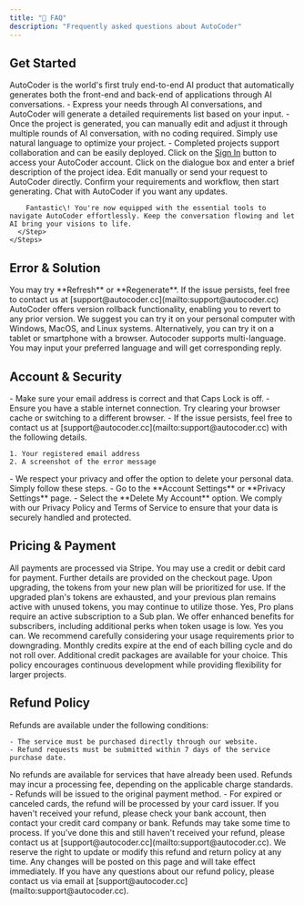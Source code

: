 ```yaml
---
title: "📕 FAQ"
description: "Frequently asked questions about AutoCoder"
---
```


## **Get Started**

<AccordionGroup>
  <Accordion title="What is AutoCoder?">
    AutoCoder is the world's first truly end-to-end AI product that automatically generates both the front-end and back-end of applications through AI conversations.
  </Accordion>
  <Accordion title="How is this different from other solutions?">
    - Express your needs through AI conversations, and AutoCoder will generate a detailed requirements list based on your input.
    - Once the project is generated, you can manually edit and adjust it through multiple rounds of AI conversation, with no coding required. Simply use natural language to optimize your project.
    - Completed projects support collaboration and can be easily deployed.
  </Accordion>
  <Accordion title="How can I create a project from the beginning?">
    <Steps>
      <Step title="Step 1">
        Click on the <u>Sign In</u> button to access your AutoCoder account.
      </Step>
      <Step title="Step 2">
        Click on the dialogue box and enter a brief description of the project idea.
      </Step>
      <Step title="Step 3">
        Edit manually or send your request to AutoCoder directly.
      </Step>
      <Step title="Step 4">
        Confirm your requirements and workflow, then start generating.
      </Step>
      <Step title="Step 5">
        Chat with AutoCoder if you want any updates.
        
        Fantastic\! You're now equipped with the essential tools to navigate AutoCoder effortlessly. Keep the conversation flowing and let AI bring your visions to life.
      </Step>
    </Steps>
  </Accordion>
</AccordionGroup>


## **Error & Solution**

<AccordionGroup>
  <Accordion title="What should I do if it takes a little bit longer to generate?">
    You may try **Refresh** or **Regenerate**. If the issue persists, feel free to contact us at [support@autocoder.cc](mailto:support@autocoder.cc)
  </Accordion>
  <Accordion title="What should I do if I want to revert to the previous version?">
    AutoCoder offers version rollback functionality, enabling you to revert to any prior version.
  </Accordion>
  <Accordion title="On which devices is AutoCoder supported?">
    We suggest you can try it on your personal computer with Windows, MacOS, and Linux systems. Alternatively, you can try it on a tablet or smartphone with a browser.
  </Accordion>
  <Accordion title="Which language is supported?">
    Autocoder supports multi-language. You may input your preferred language and will get corresponding reply.
  </Accordion>
</AccordionGroup>

## **Account & Security**

<AccordionGroup>
  <Accordion title="What should I do if I am unable to login?">
    - Make sure your email address is correct and that Caps Lock is off.
    - Ensure you have a stable internet connection. Try clearing your browser cache or switching to a different browser.
    - If the issue persists, feel free to contact us at [support@autocoder.cc](mailto:support@autocoder.cc) with the following details.

    1. Your registered email address
    2. A screenshot of the error message
  </Accordion>
  <Accordion title="What should I do if I want to delete my personal data?">
    - We respect your privacy and offer the option to delete your personal data. Simply follow these steps.
    - Go to the **Account Settings** or **Privacy Settings** page.
    - Select the **Delete My Account** option.
  </Accordion>
  <Accordion title="How do you manage my data?">
    We comply with our Privacy Policy and Terms of Service to ensure that your data is securely handled and protected.
  </Accordion>
</AccordionGroup>

## **Pricing & Payment**

<AccordionGroup>
  <Accordion title="What payment methods are supported?">
    All payments are processed via Stripe. You may use a credit or debit card for payment. Further details are provided on the checkout page.
  </Accordion>
  <Accordion title="Can I continue using my previous plan after upgrading?">
    Upon upgrading, the tokens from your new plan will be prioritized for use. If the upgraded plan's tokens are exhausted, and your previous plan remains active with unused tokens, you may continue to utilize those.
  </Accordion>
  <Accordion title="Must I subscribe to a Sub plan before purchasing a Pro plan?">
    Yes, Pro plans require an active subscription to a Sub plan. We offer enhanced benefits for subscribers, including additional perks when token usage is low.
  </Accordion>
  <Accordion title="Can I downgrade after upgrading?">
    Yes you can. We recommend carefully considering your usage requirements prior to downgrading.
  </Accordion>
    <Accordion title="Do unused credits roll over?">
     Monthly credits expire at the end of each billing cycle and do not roll over. Additional credit packages are available for your choice. This policy encourages continuous development while providing flexibility for larger projects.
  </Accordion>
</AccordionGroup>

## **Refund Policy**

<AccordionGroup>
  <Accordion title="Refund Eligibility">
    Refunds are available under the following conditions:

    - The service must be purchased directly through our website.
    - Refund requests must be submitted within 7 days of the service purchase date.
  </Accordion>
  <Accordion title="Non-Refundable Services">
    No refunds are available for services that have already been used.
  </Accordion>
  <Accordion title="Refund Amount">
    Refunds may incur a processing fee, depending on the applicable charge standards.
  </Accordion>
  <Accordion title="Refund Delays or Issues">
    - Refunds will be issued to the original payment method.
    - For expired or canceled cards, the refund will be processed by your card issuer. If you haven't received your refund, please check your bank account, then contact your credit card company or bank. Refunds may take some time to process. If you've done this and still haven't received your refund, please contact us at [support@autocoder.cc](mailto:support@autocoder.cc).
  </Accordion>
  <Accordion title="Changes to This Policy">
    We reserve the right to update or modify this refund and return policy at any time. Any changes will be posted on this page and will take effect immediately.
  </Accordion>
  <Accordion title="Contact Us">
    If you have any questions about our refund policy, please contact us via email at [support@autocoder.cc](mailto:support@autocoder.cc).
  </Accordion>
</AccordionGroup>